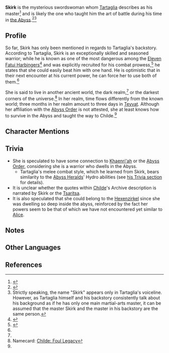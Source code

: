 {{Character Infobox
|image            = 
|type             = NPC
|realname         = 
|affiliation      = 
|region           = 
|title            = 
}}
{{Quote|Yet, his "Foul Legacy" was not originally his. Rather, it was taught to him by that solitary girl who dwelt in the darkest corners of the universe.|[[Childe: Foul Legacy]] Namecard}}
'''Skirk''' is the mysterious swordswoman whom [[Tartaglia]] describes as his master<ref name="TartVO">{{Ref/VO|Tartaglia|About Skirk}}</ref> and is likely the one who taught him the art of battle during his time in [[the Abyss]].<ref name="Tart4">{{Ref/CS|Tartaglia|4}}</ref><ref group="Note">Strictly speaking, the name "Skirk" appears only in Tartaglia's voiceline. However, as Tartaglia himself and his backstory consistently talk about his background as if he has only one main martial-arts master, it can be assumed that the master Skirk and the master in his backstory are the same person.</ref>

==Profile==
So far, Skirk has only been mentioned in regards to Tartaglia's backstory. According to Tartaglia, Skirk is an exceptionally skilled and seasoned warrior; while he is known as one of the most dangerous among the [[Eleven Fatui Harbingers]]<ref>{{Ref/CS|Tartaglia|Character Details}}</ref> and was explicitly recruited for his combat prowess,<ref>{{Ref/CS|Tartaglia|5}}</ref> he states that she could easily beat him with one hand. He is optimistic that in their next encounter at his current power, he can force her to use both of them.<ref name="TartVO" />

She is said to live in another ancient world, the dark realm,<ref name="Tart4" /> or the darkest corners of the universe.<ref>Namecard: [[Childe: Foul Legacy]]</ref> In her realm, time flows differently from the known world; three months in her realm amount to three days in [[Teyvat]]. Although her affiliation with the [[Abyss Order]] is not attested, she at least knows how to survive in the Abyss and taught the way to Childe.<ref name="Tart4" />

==Character Mentions==
{{Character Mentions|alias="a mysterious swordswoman"|S-Tartaglia-Character Story 4=The "mysterious swordswoman" is implied to be Skirk by Tartaglia's voice-over about her and his namecard description.}}

==Trivia==
*She is speculated to have some connection to [[Khaenri'ah]] or the [[Abyss Order]], considering she is a warrior who dwells in the Abyss.
**Tartaglia's melee combat style, which he learned from Skirk, bears similarity to the [[Abyss Herald]]s' Hydro abilities (see [[Tartaglia/Lore#Trivia|his Trivia section]] for details).
*It is unclear whether the quotes within [[Enter the Golden House#Boss Description|Childe]]'s Archive description is narrated by Skirk or the [[Tsaritsa]].
*It is also speculated that she could belong to the [[Hexenzirkel]] since she was dwelling so deep inside the abyss, reinforced by the fact her powers seem to be that of which we have not encountered yet similar to [[Alice]].

==Notes==
{{Reflist|note=1}}

==Other Languages==
{{Other Languages
|default_hidden = 1
|en       = Skirk
|zhs      = 丝柯克
|zhs_rm   = Sīkēkè
|zht      = 絲柯克
|zht_rm   = Sīkēkè
|ja       = スカーク
|ja_rm    = Sukaaku
|ko       = 스커크
|ko_rm    = Seukeokeu
|es       = Skirk
|fr       = Skirk
|ru       = Скирк
|th       = Skirk
|vi       = Skirk
|de       = Skirk
|id       = Skirk
|pt       = Skirk
}}

==References==
{{Reflist|2}}